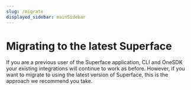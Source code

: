 ```yaml
---
slug: /migrate
displayed_sidebar: mainSidebar
---
```


# Migrating to the latest Superface

If you are a previous user of the Superface application, CLI and OneSDK your existing integrations will continue to work as before. However, if you want to migrate to using the latest version of Superface, this is the approach we recommend you take.
